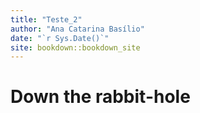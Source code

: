 ```yaml
--- 
title: "Teste_2"
author: "Ana Catarina Basílio"
date: "`r Sys.Date()`"
site: bookdown::bookdown_site
---
```


# Down the rabbit-hole

